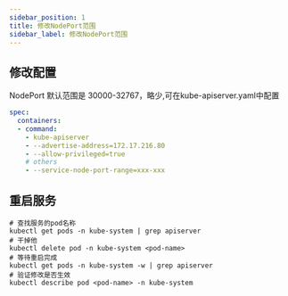 ```yaml
---
sidebar_position: 1
title: 修改NodePort范围
sidebar_label: 修改NodePort范围
---
```


## 修改配置
NodePort 默认范围是 30000-32767，略少,可在kube-apiserver.yaml中配置
```yaml
spec:
  containers:
  - command:
    - kube-apiserver
    - --advertise-address=172.17.216.80
    - --allow-privileged=true
    # others
    - --service-node-port-range=xxx-xxx
```

## 重启服务
```shell
# 查找服务的pod名称
kubectl get pods -n kube-system | grep apiserver
# 干掉他
kubectl delete pod -n kube-system <pod-name>
# 等待重启完成
kubectl get pods -n kube-system -w | grep apiserver
# 验证修改是否生效
kubectl describe pod <pod-name> -n kube-system
```